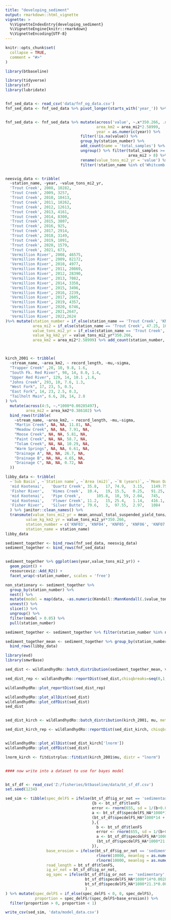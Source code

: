```yaml
---
title: "developing_sediment"
output: rmarkdown::html_vignette
vignette: >
  %\VignetteIndexEntry{developing_sediment}
  %\VignetteEngine{knitr::rmarkdown}
  %\VignetteEncoding{UTF-8}
---
```


```r
knitr::opts_chunk$set(
  collapse = TRUE,
  comment = "#>"
)
```

```r
library(btbaseline)


```



```r
library(tidyverse)
library(sf)
library(lubridate)


fnf_sed_data <- read_csv('data/fnf_og_data.csv')
fnf_sed_data <- fnf_sed_data %>% pivot_longer(starts_with('year_')) %>% separate_wider_delim(name, delim = '_', names = c('name', 'year')) %>% select(-name)


fnf_sed_data <- fnf_sed_data %>% mutate(across('value', ~.x*350.266, .names = "{str_remove(.col, '_tons_mi2_yr')}_kg_km2_yr"),
                                        area_km2 = area_mi2*2.58999,
                                        year = as.numeric(year)) %>%
                                 filter(!is.na(value)) %>%
                                 group_by(station_number) %>%
                                 add_count(name = 'total_samples') %>%
                                 ungroup() %>% filter(total_samples >= 5,
                                                      area_mi2 > 8) %>%
                                 rename(value_tons_mi2_yr = 'value') %>%
                                 filter(!station_name %in% c('Whitcomb Lower', 'Wounded Buck Lower'))


neesvig_data <- tribble(
  ~station_name, ~year, ~value_tons_mi2_yr,
  'Trout Creek', 2008, 10282,
  'Trout Creek', 2009, 3257,
  'Trout Creek', 2010, 10413,
  'Trout Creek', 2011, 10262,
  'Trout Creek', 2012, 12613,
  'Trout Creek', 2013, 4161,
  'Trout Creek', 2014, 8300,
  'Trout Creek', 2015, 3807,
  'Trout Creek', 2016, 925,
  'Trout Creek', 2017, 2914,
  'Trout Creek', 2018, 3149,
  'Trout Creek', 2019, 1091,
  'Trout Creek', 2020, 1579,
  'Trout Creek', 2021, 673,
  'Vermillion River', 2008, 46575,
  'Vermillion River', 2009, 82172,
  'Vermillion River', 2010, 4977,
  'Vermillion River', 2011, 20869,
  'Vermillion River', 2012, 28390,
  'Vermillion River', 2013, 7082,
  'Vermillion River', 2014, 3358,
  'Vermillion River', 2015, 3496,
  'Vermillion River', 2016, 2239,
  'Vermillion River', 2017, 2605,
  'Vermillion River', 2019, 4357,
  'Vermillion River', 2020, 6746,
  'Vermillion River', 2021,2647,
  'Vermillion River', 2022,2624
)%>% mutate(station_number = if_else(station_name == 'Trout Creek', 'KNF01', 'KNF02'),
            area_mi2 = if_else(station_name == 'Trout Creek', 47.25, 102),
            value_tons_mi2_yr = if_else(station_name == 'Trout Creek', value_tons_mi2_yr/47.25, value_tons_mi2_yr/102),
            value_kg_km2_yr = value_tons_mi2_yr*350.266,
            area_km2 = area_mi2*2.58999) %>% add_count(station_number, name = 'total_samples')



kirch_2001 <- tribble(
  ~stream_name, ~area_km2, ~ record_length, ~mu,~sigma,
  "Trapper Creek" ,20, 10, 9.8, 1.6,
  "South Fk. Red River", 98, 14, 8.0, 1.4,
  "Upper Red River", 129, 14, 10.1 ,1.6,
  "Johns Creek", 293, 10, 7.6, 1.3,
  "West Fork", 17, 23, 5, 0.5,
  "East Fork", 14, 23, 2.5, 0.3,
  "Tailholt Main", 6.6, 28, 14, 2.8
) %>%
  mutate(across(4:5, ~.*1000*0.00285497),
         area_mi2 = area_km2*0.386102) %>%
  bind_rows(tribble(
    ~stream_name, ~area_km2, ~ record_length, ~mu,~sigma,
    "Martin Creek", NA, NA, 11.81, NA,
    "Meadow Creek", NA, NA, 7.91, NA,
    "Moose Creek", NA, NA, 5.81, NA,
    "Paint Creek", NA, NA, 58.7, NA,
    "Tolam Creek", NA, NA, 10.29, NA,
    "Warm Springs", NA, NA, 6.61, NA,
    "Drainage A", NA, NA, 26.7, NA,
    "Drainage B", NA, NA, 4.65, NA,
    "Drainage C", NA, NA, 0.72, NA
  ))

libby_data <- tribble(
  ~`Sub Basin`,	~`Station name`, ~`Area (mi2)`,	~`N (years)`, ~`Mean Daily Q (cfs)`, ~`Mean Daily suspended yield (tons/day)`,	~`Mean Annual total  suspended yield (tons)`,
  'mid Kootenai',	'Quartz Creek',	35.8,	17,	74.9,	3.15,	1149.75,
  'Fisher River',	'Himes Creek',	10.4,	19,	15.5,	0.25,	91.25,
  'mid Kootenai',	'Pipe Creek',		105.8,	10,	59,	2.04,	745,
  'mid Kootenai',	'Flower Creek',	11.2,	15,	25.4,	1.14,	416.1,
  'Fisher River',	'Silver Butte',	79.6,	3,	97.55,	2.97,	1084
  ) %>% janitor::clean_names() %>%
  transmute(value_tons_mi2_yr = mean_annual_total_suspended_yield_tons/area_mi2,
         value_kg_km2_yr = value_tons_mi2_yr*350.266,
         station_number = c('KNF03', 'KNF04', 'KNF05', 'KNF06', 'KNF07'),
         station_name = station_name)
libby_data

sediment_together <- bind_rows(fnf_sed_data, neesvig_data)
sediment_together <- bind_rows(fnf_sed_data)


sediment_together %>% ggplot(aes(year,value_tons_mi2_yr)) +
  geom_point() +
  resourceviz::Add_R2() +
  facet_wrap(~station_number, scales = 'free')

non_stationary <- sediment_together %>%
  group_by(station_number) %>%
  nest() %>%
  mutate(model = map(data, ~as.numeric(Kendall::MannKendall(.$value_tons_mi2_yr)$sl))) %>%
  unnest() %>%
  slice(1) %>%
  ungroup() %>%
  filter(model > 0.05) %>%
  pull(station_number)

sediment_together <- sediment_together %>% filter(station_number %in% non_stationary)

sediment_together_mean <- sediment_together %>% group_by(station_number) %>% summarise(across(starts_with('value_'), ~mean(.x))) %>%
  bind_rows(libby_data)

library(evd)
library(smwrBase)

sed_dist <- wildlandhydRo::batch_distribution(sediment_together_mean, value_tons_mi2_yr, method = 'mge')

sed_dist_rep <- wildlandhydRo::reportDist(sed_dist,chisqbreaks=seq(0,1,0.1))

wildlandhydRo::plot_reportDist(sed_dist_rep)

wildlandhydRo::plot_allDist(sed_dist)
wildlandhydRo::plot_cdfDist(sed_dist)
sed_dist


sed_dist_kirch <- wildlandhydRo::batch_distribution(kirch_2001, mu, method = 'mge')

sed_dist_kirch_rep <- wildlandhydRo::reportDist(sed_dist_kirch, chisqbreaks=seq(0,1,0.1))


wildlandhydRo::plot_allDist(sed_dist_kirch['lnorm'])
wildlandhydRo::plot_cdfDist(sed_dist)

lnorm_kirch <- fitdistrplus::fitdist(kirch_2001$mu, distr = "lnorm")


#### now write into a dataset to use for bayes model


bt_sf_df <- read_csv('Z:/fisheries/btbaseline/data/bt_sf_df.csv')
set.seed(1234)

sed_sim <- tibble(spec_delFS = ifelse(bt_sf_df$ig_or_not == 'sedimentary',
                                      {b <- bt_sf_df$tlenFS
                                      error <- rnorm(655, sd = 1/(b+0.001))
                                      a <- bt_sf_df$specdelFS_HA*1000*14*error
                                      (bt_sf_df$specdelFS_HA*1000*14 + a)*0.00285497
                                      },{
                                        b <- bt_sf_df$tlenFS
                                        error <- rnorm(655, sd = 1/(b+0.001))
                                        a <- bt_sf_df$specdelFS_HA*1000*21*error
                                        (bt_sf_df$specdelFS_HA*1000*21.3 + a)*0.00285497
                                      }),
                  base_erosion = ifelse(bt_sf_df$ig_or_not == 'sedimentary',
                                        rlnorm(10000, meanlog = as.numeric(sed_dist$lnorm$estimate['meanlog']), sdlog = as.numeric(sed_dist$lnorm$estimate['sdlog'])),
                                        rlnorm(10000, meanlog = as.numeric(lnorm_kirch$estimate['meanlog']), sdlog = as.numeric(lnorm_kirch$estimate['sdlog']))),
                  road_length = bt_sf_df$tlenFS,
                  ig_or_not = bt_sf_df$ig_or_not,
                  og_spec = ifelse(bt_sf_df$ig_or_not == 'sedimentary',
                                   bt_sf_df$specdelFS_HA*1000*14*0.00285497, # converting to tons
                                   bt_sf_df$specdelFS_HA*1000*21.3*0.00285497 # converting to tons
                                   )
) %>% mutate(spec_delFS = if_else(spec_delFS < 0, 0, spec_delFS),
             proportion = spec_delFS/(spec_delFS+base_erosion)) %>%
  filter(proportion > 0, proportion < 1)

write_csv(sed_sim, 'data/model_data.csv')
```

